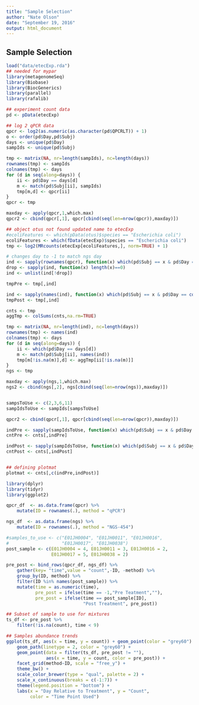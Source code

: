 ```yaml
---
title: "Sample Selection"
author: "Nate Olson"
date: "September 19, 2016"
output: html_document
---
```


## Sample Selection
```r
load("data/etecExp.rda")
## needed for mypar
library(metagenomeSeq)
library(Biobase)
library(BiocGenerics)
library(parallel)
library(rafalib)

## experiment count data
pd <- pData(etecExp)

## log 2 qPCR data
qpcr <- log2(as.numeric(as.character(pd$QPCRLT)) + 1)
o <- order(pd$Day,pd$Subj)
days <- unique(pd$Day)
sampIds <- unique(pd$Subj)

tmp <- matrix(NA, nr=length(sampIds), nc=length(days))
rownames(tmp) <- sampIds
colnames(tmp) <- days
for (d in seq(along=days)) {
    ii <- pd$Day == days[d]
    m <- match(pd$Subj[ii], sampIds)
    tmp[m,d] <- qpcr[ii]
}
qpcr <- tmp

maxday <- apply(qpcr,1,which.max)
qpcr2 <- cbind(qpcr[,1], qpcr[cbind(seq(len=nrow(qpcr)),maxday)])

## object otus not found updated name to etecExp
#ecoliFeatures <- which(pData(otus)$species == "Escherichia coli")
ecoliFeatures <- which(fData(etecExp)$species == "Escherichia coli")
tmp <- log2(MRcounts(etecExp[ecoliFeatures,], norm=TRUE) + 1)

# changes day to -1 to match ngs day
ind <- sapply(rownames(qpcr), function(x) which(pd$Subj == x & pd$Day == -1))
drop <- sapply(ind, function(x) length(x)==0)
ind <- unlist(ind[!drop])

tmpPre <- tmp[,ind]

ind <- sapply(names(ind), function(x) which(pd$Subj == x & pd$Day == colnames(qpcr)[maxday[x]]))
tmpPost <- tmp[,ind]

cnts <- tmp
aggTmp <- colSums(cnts,na.rm=TRUE)

tmp <- matrix(NA, nr=length(ind), nc=length(days))
rownames(tmp) <- names(ind)
colnames(tmp) <- days
for (d in seq(along=days)) {
    ii <- which(pd$Day == days[d])
    m <- match(pd$Subj[ii], names(ind))
    tmp[m[!is.na(m)],d] <- aggTmp[ii[!is.na(m)]]
}
ngs <- tmp

maxday <- apply(ngs,1,which.max)
ngs2 <- cbind(ngs[,2], ngs[cbind(seq(len=nrow(ngs)),maxday)])


sampsToUse <- c(2,3,6,11)
sampIdsToUse <- sampIds[sampsToUse]

qpcr2 <- cbind(qpcr[,1], qpcr[cbind(seq(len=nrow(qpcr)),maxday)])

indPre <- sapply(sampIdsToUse, function(x) which(pd$Subj == x & pd$Day == -1))
cntPre <- cnts[,indPre]

indPost <- sapply(sampIdsToUse, function(x) which(pd$Subj == x & pd$Day == colnames(qpcr)[maxday[as.character(x)]]))
cntPost <- cnts[,indPost]


## defining plotmat
plotmat <- cnts[,c(indPre,indPost)]
```


```r
library(dplyr)
library(tidyr)
library(ggplot2)

qpcr_df  <- as.data.frame(qpcr) %>% 
    mutate(ID = rownames(.), method = "qPCR") 

ngs_df  <- as.data.frame(ngs) %>% 
    mutate(ID = rownames(.), method = "NGS-454")

#samples_to_use <- c("E01JH0004", "E01JH0011", "E01JH0016", 
#                    "E01JH0017", "E01JH0038")
post_sample <- c(E01JH0004 = 4, E01JH0011 = 3, E01JH0016 = 2, 
                 E01JH0017 = 5, E01JH0038 = 2)

pre_post <- bind_rows(qpcr_df, ngs_df) %>% 
    gather(key= "time",value = "count",-ID, -method) %>% 
    group_by(ID, method) %>% 
    filter(ID %in% names(post_sample)) %>% 
    mutate(time = as.numeric(time),
           pre_post = ifelse(time == -1,"Pre Teatment",""),
           pre_post = ifelse(time == post_sample[ID],
                             "Post Treatment", pre_post))

## Subset of sample to use for mixtures
ts_df <- pre_post %>% 
    filter(!is.na(count), time < 9)

## Samples abundance trends
ggplot(ts_df, aes(x = time, y = count)) + geom_point(color = "grey60") +
    geom_path(linetype = 2, color = "grey60") +
    geom_point(data = filter(ts_df, pre_post != ""), 
               aes(x = time, y = count, color = pre_post)) +
    facet_grid(method~ID, scale = "free_y") +
    theme_bw() + 
    scale_color_brewer(type = "qual", palette = 2) + 
    scale_x_continuous(breaks = c(-1:7)) +
    theme(legend.position = "bottom") +
    labs(x = "Day Relative to Treatment", y = "Count", 
         color = "Time Point Used")
```